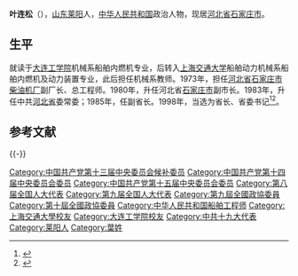'''叶连松'''（{{bd|1935年|3月4日||catIdx=}}），[[山东|山东]][[莱阳|莱阳]]人，[[中华人民共和国|中华人民共和国]]政治人物，现居[[河北省|河北省]][[石家庄市|石家庄市]]。

==生平==
就读于[[大连工学院|大连工学院]]机械系船舶内燃机专业，后转入[[上海交通大学|上海交通大学]]船舶动力机械系船舶内燃机及动力装置专业，此后担任机械系教师。1973年，担任[[河北省|河北省]][[石家庄市柴油机厂|石家庄市柴油机厂]]副厂长、总工程师。1980年，升任河北省[[石家庄市|石家庄市]]副市长。1983年，升任中共[[河北省|河北省]]委常委；1985年，任副省长。1998年，当选为省长、省委书记<ref>{{cite web|title=原河北省委书记叶连松访谈|url=http://www.hebei.com.cn/xwzx/ztk/ky/jcft/200910/t20091014_555309.shtml|publisher=河北网|accessdate=2011-12-25|archive-url=https://web.archive.org/web/20150604004516/http://www.hebei.com.cn/xwzx/ztk/ky/jcft/200910/t20091014_555309.shtml|archive-date=2015-06-04|dead-url=yes}}</ref><ref>{{cite web|title=全国政协委员叶连松深入到我县望山循环经济示范园区调研指导工作|url=http://www.zjkxh.gov.cn/article/20111021/401930591-2011-00518.html|publisher=宣化广播电影电视局|accessdate=2011-12-25|deadurl=yes|archiveurl=https://web.archive.org/web/20160306021830/http://zjkxh.gov.cn/article/20111021/401930591-2011-00518.html|archivedate=2016-03-06}}</ref>。

==参考文献==
{{reflist}}

{{-}}
{{start box}}
{{s-ppo|cpc}}
{{s-before|[[程维高|程维高]]}}
{{s-title|[[中国共产党河北省委员会|中国共产党河北省委员会]]书记|1998年10月8日－2000年6月30日}}
{{s-after|[[王旭东_(1946年)|王旭东]]}}
{{s-gov|prc}}
{{succession box|[[程维高|程维高]]|[[钮茂生|钮茂生]]|[[河北省人民政府|河北省人民政府]][[河北行政长官列表|省长]]|1993年1月－1998年11月}}
{{end box}}

{{中华人民共和国河北省正职领导人}}
{{河北行政长官}}

{{Authority control}}
{{DEFAULTSORT:Y}}
[[Category:中国共产党第十三届中央委员会候补委员|Category:中国共产党第十三届中央委员会候补委员]]
[[Category:中国共产党第十四届中央委员会委员|Category:中国共产党第十四届中央委员会委员]]
[[Category:中国共产党第十五届中央委员会委员|Category:中国共产党第十五届中央委员会委员]]
[[Category:第八届全国人大代表|Category:第八届全国人大代表]]
[[Category:第九届全国人大代表|Category:第九届全国人大代表]]
[[Category:第九屆全國政協委員|Category:第九屆全國政協委員]]
[[Category:第十屆全國政協委員|Category:第十屆全國政協委員]]
[[Category:中华人民共和国船舶工程师|Category:中华人民共和国船舶工程师]]
[[Category:上海交通大學校友|Category:上海交通大學校友]]
[[Category:大连工学院校友|Category:大连工学院校友]]
[[Category:中共十九大代表|Category:中共十九大代表]]
[[Category:莱阳人|Category:莱阳人]]
[[Category:葉姓|Category:葉姓]]
